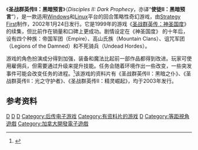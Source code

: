 {{NoteTA
|G1=Games
}}
{{Infobox VG
|title=圣战群英传II：黑暗预言
|image=
|caption=Boxart
|developer = [[Strategy_First|Strategy First]]
|publisher = [[Infogrames|Infogrames]]、[[Stardock|Stardock]]
|designer = [[Danny_Bélanger|Danny Bélanger]]
|engine =
|released =2002年1月24日
|genre = 奇幻[[回合制策略游戏|回合制策略游戏]]
|modes = [[单人游戏|单人游戏]]、[[多人游戏|多人游戏]]
|platforms=[[Microsoft_Windows|Windows]]、[[Linux|Linux]]（开发中）
}}

《'''圣战群英传II：黑暗预言'''》（''Disciples II: Dark Prophecy''，亦译“'''使徒II：黑暗预言'''”），是一款适用[[Microsoft_Windows|Windows]]和[[Linux|Linux]]平台的回合策略性奇幻游戏，由[[Strategy_First|Strategy First]]制作，2002年1月24日发行。它是1999年的游戏《[[圣战群英传：神圣国度|圣战群英传：神圣国度]]》的续集，但比前作在销量和口碑上更成功。剧情设定在《神圣国度》 的十年后，设有四个种族：帝国军团（Empire）、高山氏族（Mountain Clans）、诅咒军团（Legions of the Damned）和不死骑兵（Undead Hordes）。

游戏的角色扮演成分得到加强，装备和魔法比起前一部作品都得到改进。玩家可使用雇佣兵，但需要通过升级来提升技能。任务会随着环境作出一些改变，一些突发事件可能会改变任务的进程。<ref>{{Cite web |url=http://www.babeijiu.com/pcgl/208/2003u12u30m15y09y30176252a.htm |title=圣战群英传2黑暗预言介绍 |accessdate=2010-09-17 |archive-date=2012-07-07 |archive-url=https://web.archive.org/web/20120707202140/http://www.babeijiu.com/pcgl/208/2003u12u30m15y09y30176252a.htm |dead-url=no }}</ref>该游戏的资料片有《圣战群英传II：黑暗之仆》、《圣战群英传II：光之守护者》、《圣战群英传II：精灵崛起》，均于2003年发行。

==参考资料==
{{reflist|30em}}

[[Category:2002年电子游戏|D]]
[[Category:奇幻电子游戏|D]]
[[Category:回合制策略遊戲|D]]
[[Category:后传电子游戏|Category:后传电子游戏]]
[[Category:有资料片的游戏|Category:有资料片的游戏]]
[[Category:Windows遊戲|D]]
[[Category:等距視角遊戲|Category:等距視角遊戲]]
[[Category:加拿大開發電子遊戲|Category:加拿大開發電子遊戲]]


{{CVG-stub}}